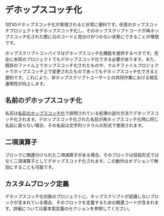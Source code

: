 # デホップスコッチ化

1対1のデホップスコッチ化が実現されると非常に便利です。任意のホップスコッチプロジェクトをデホップスコッチ化し、そのホップスクリプトコードが再ホップスコッチ化された際に元のコードと見分けがつかない状態にできることが理想です。

ホップスクリプトコンパイラはデホップスコッチ化機能を提供するべきです。完全に未知のプロジェクトでもデホップスコッチ化できる必要があります。また、既存のファイル上でホップスコッチ化されたものや、マルチファイルプロジェクトでホップスコッチ上で変更されたものであってもデホップスコッチ化できると便利です。これにより、非ホップスクリプトユーザーとの共同作業における相互運用性が向上します。

## 名前のデホップスコッチ化

名前は[名前のホップスコッチ化](/wiki/hopscript/basic-syntax#name-hopscotchification)で説明されている処理の逆の方法でデホップスコッチ化されます。デホップスコッチ化された名前が再ホップスコッチ化時に同じ名前に戻らない場合、その名前は文字列リテラルの形式で使用されます。

## 二項演算子

ブロックに関連付けられた二項演算子がある場合、そのブロックは括弧形式ではなく二項演算子としてデホップスコッチ化されます。この動作はオプションで無効にすることも可能です。

## カスタムブロック定義

デホップスコッチ化対象のプロジェクトに、ホップスクリプトが認識しないブロックが含まれている場合、そのブロックを定義するための関連コードが含まれます。詳細については基本型定義のセクションを参照してください。